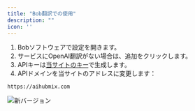 ```yaml
---
title: "Bob翻訳での使用"
description: ""
icon: ''
---
```


1. Bobソフトウェアで設定を開きます。  
2. サービスにOpenAI翻訳がない場合は、追加をクリックします。  
3. APIキーは[当サイトのキー](https://aihubmix.com/token)で生成します。  
4. APIドメインを当サイトのアドレスに変更します：
```
https://aihubmix.com
```

![新バージョン](../media/Bob.png)